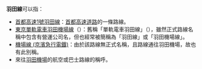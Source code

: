 '''羽田線'''可以指：
* [[首都高速1號羽田線|首都高速1號羽田線]]：[[首都高速道路|首都高速道路]]的一條路線。
* [[東京單軌電車羽田機場線|東京單軌電車羽田機場線]]（{{lang|ja|東京モノレール羽田空港線}}）：舊稱「單軌電車羽田線」（{{lang|ja|モノレール羽田線}}），雖然正式路線名稱中包含有營運公司名，但也經常被簡稱為「羽田線」或「羽田機場線」。
* [[機場線_(京濱急行電鐵)|機場線 (京濱急行電鐵)]]：由於該路線無正式名稱，且路線通往羽田機場，故也有此別稱。
* 來往[[羽田機場|羽田機場]]的航空或巴士路線的稱呼。

{{disambiguation|Cat=三字路線名消歧義}}